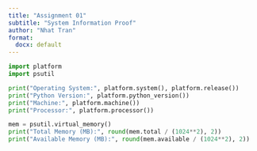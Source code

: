 ```yaml
---
title: "Assignment 01"
subtitle: "System Information Proof"
author: "Nhat Tran"
format: 
  docx: default
---
```

```python
import platform
import psutil

print("Operating System:", platform.system(), platform.release())
print("Python Version:", platform.python_version())
print("Machine:", platform.machine())
print("Processor:", platform.processor())

mem = psutil.virtual_memory()
print("Total Memory (MB):", round(mem.total / (1024**2), 2))
print("Available Memory (MB):", round(mem.available / (1024**2), 2))
```
